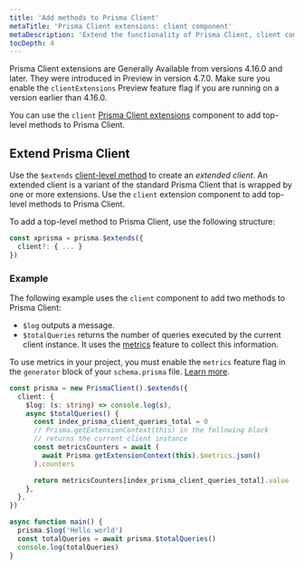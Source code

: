 ```yaml
---
title: 'Add methods to Prisma Client'
metaTitle: 'Prisma Client extensions: client component'
metaDescription: 'Extend the functionality of Prisma Client, client component'
tocDepth: 4
---
```


<TopBlock>

<Admonition type="info">

Prisma Client extensions are Generally Available from versions 4.16.0 and later. They were introduced in Preview in version 4.7.0. Make sure you enable the `clientExtensions` Preview feature flag if you are running on a version earlier than 4.16.0.

</Admonition>

You can use the `client` [Prisma Client extensions](/concepts/components/prisma-client/client-extensions) component to add top-level methods to Prisma Client.

</TopBlock>

## Extend Prisma Client

Use the `$extends` [client-level method](/reference/api-reference/prisma-client-reference#client-methods) to create an _extended client_. An extended client is a variant of the standard Prisma Client that is wrapped by one or more extensions. Use the `client` extension component to add top-level methods to Prisma Client.

To add a top-level method to Prisma Client, use the following structure:

```ts
const xprisma = prisma.$extends({
  client?: { ... }
})
```

### Example

The following example uses the `client` component to add two methods to Prisma Client:

- `$log` outputs a message.
- `$totalQueries` returns the number of queries executed by the current client instance. It uses the [metrics](/concepts/components/prisma-client/metrics) feature to collect this information.

<Admonition type="info">

To use metrics in your project, you must enable the `metrics` feature flag in the `generator` block of your `schema.prisma` file. [Learn more](/concepts/components/prisma-client/metrics#step-2-enable-the-feature-flag-in-the-prisma-schema-file).

</Admonition>

```ts
const prisma = new PrismaClient().$extends({
  client: {
    $log: (s: string) => console.log(s),
    async $totalQueries() {
      const index_prisma_client_queries_total = 0
      // Prisma.getExtensionContext(this) in the following block
      // returns the current client instance
      const metricsCounters = await (
        await Prisma.getExtensionContext(this).$metrics.json()
      ).counters

      return metricsCounters[index_prisma_client_queries_total].value
    },
  },
})

async function main() {
  prisma.$log('Hello world')
  const totalQueries = await prisma.$totalQueries()
  console.log(totalQueries)
}
```
